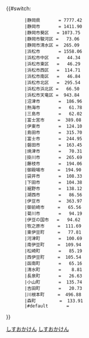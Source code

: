 {{#switch:{{自治體名稱翻譯/靜岡縣|{{{1}}}}}
        |静岡県       = 7777.42
        |静岡市       = 1411.90
        |静岡市葵区   = 1073.75
        |静岡市駿河区 =   73.06
        |静岡市清水区 =  265.09
        |浜松市       = 1558.06
        |浜松市中区   =   44.34
        |浜松市東区   =   46.29
        |浜松市西区   =  114.71
        |浜松市南区   =   46.84
        |浜松市北区   =  295.54
        |浜松市浜北区 =   66.50
        |浜松市天竜区 =  943.84
        |沼津市       =  186.96
        |熱海市       =   61.78
        |三島市       =   62.02
        |富士宮市     =  389.08
        |伊東市       =  124.10
        |島田市       =  315.70
        |富士市       =  244.95
        |磐田市       =  163.45
        |焼津市       =   70.31
        |掛川市       =  265.69
        |藤枝市       =  194.06
        |御殿場市     =  194.90
        |袋井市       =  108.33
        |下田市       =  104.38
        |裾野市       =  138.12
        |湖西市       =   86.56
        |伊豆市       =  363.97
        |御前崎市     =   65.56
        |菊川市       =   94.19
        |伊豆の国市   =   94.62
        |牧之原市     =  111.69
        |東伊豆町     =   77.81
        |河津町       =  100.69
        |南伊豆町     =  109.94
        |松崎町       =   85.19
        |西伊豆町     =  105.54
        |函南町       =   65.16
        |清水町       =    8.81
        |長泉町       =   26.63
        |小山町       =  135.74
        |吉田町       =   20.73
        |川根本町     =  496.88
        |森町         =  133.91
        |#default       = {{error|錯誤}}
}}<noinclude>{{Documentation|Template:自治體面積/doc}}
[[Category:都道府縣自治體面積模板|しすおかけん]]
[[Category:靜岡縣模板|しすおかけん]]
</noinclude>